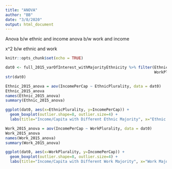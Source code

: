```yaml
---
title: "ANOVA"
author: "BB"
date: "3/8/2020"
output: html_document
---
```

Anova b/w ethnic and income
anova b/w work and income

x^2 b/w ethnic and work

```r
knitr::opts_chunk$set(echo = TRUE)
```


```r
dat0 <- full_2015_varOfInterest_withMajorityEthnicity %>% filter(EthnicPlurality!= "Error",
                                                                 WorkPlurality!= "Error")
str(dat0)
```

```r
Ethnic_2015_anova = aov(IncomePerCap ~ EthnicPlurality, data = dat0)
Ethnic_2015_anova
names(Ethnic_2015_anova)
summary(Ethnic_2015_anova)
```

```r
ggplot(dat0, aes(x=EthnicPlurality, y=IncomePerCap)) + 
  geom_boxplot(outlier.shape=8, outlier.size=4) +
  labs(title="Income/Capita with Different Ethnic Majority", x="Ethnic Majority", y = "Income per Cap")
```


```r
Work_2015_anova = aov(IncomePerCap ~ WorkPlurality, data = dat0)
Work_2015_anova
names(Work_2015_anova)
summary(Work_2015_anova)
```

```r
ggplot(dat0, aes(x=WorkPlurality, y=IncomePerCap)) + 
  geom_boxplot(outlier.shape=8, outlier.size=4) +
  labs(title="Income/Capita with Different Work Majority", x="Work Majority", y = "Income per Cap")
```

